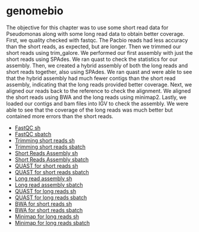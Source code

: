 # genomebio

The objective for this chapter was to use some short read data for Pseudomonas along with some long read data to obtain better coverage. First, we quality checked with fastqc. The Pacbio reads had less accuracy than the short reads, as expected, but are longer. Then we trimmed our short reads using trim_galore. We performed our first assembly with just the short reads using SPAdes. We ran quast to check the statistics for our assembly. Then, we created a hybrid assembly of both the long reads and short reads together, also using SPAdes. We ran quast and were able to see that the hybrid assembly had much fewer contigs than the short read assembly, indicating that the long reads provided better coverage. Next, we aligned our reads back to the reference to check the alignment. We aligned the short reads using BWA and the long reads using minimap2. Lastly, we loaded our contigs and bam files into IGV to check the assembly. We were able to see that the coverage of the long reads was much better but contained more errors than the short reads. 

* [FastQC sh](pseudo_fastqc.sh)
* [FastQC sbatch](pseudo_fastqc.sbatch)
* [Trimming short reads sh](pseudo_trim.sh)
* [Trimming short reads sbatch](pseudo_trim.sbatch)
* [Short Reads Assembly sh](pseud_short_assembly.sh)
* [Short Reads Assembly sbatch](pseud_short_assembly.sbatch)
* [QUAST for short reads sh](pseud_quast.sh)
* [QUAST for short reads sbatch](pseud_quast.sbatch)
* [Long read assembly sh](pseud_long.sh)
* [Long read assembly sbatch](pseud_long.sbatch)
* [QUAST for long reads sh](long_quast.sh)
* [QUAST for long reads sbatch](long_quast.sbatch)
* [BWA for short reads sh](bwa_pseudo.sh)
* [BWA for short reads sbatch](bwa_pseudo.sbatch)
* [Minimap for long reads sh](minimap_pseudo.sh)
* [Minimap for long reads sbatch](minimap_pseudo.sbatch)
